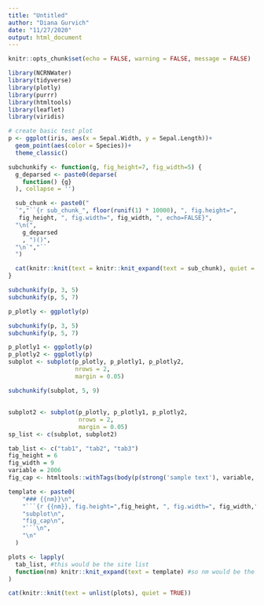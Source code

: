 ```yaml
---
title: "Untitled"
author: "Diana Gurvich"
date: "11/27/2020"
output: html_document
---
```


```r
knitr::opts_chunk$set(echo = FALSE, warning = FALSE, message = FALSE)
```

```r
library(NCRNWater)
library(tidyverse)
library(plotly)
library(purrr)
library(htmltools)
library(leaflet)
library(viridis)
```

``` r
# create basic test plot 
p <- ggplot(iris, aes(x = Sepal.Width, y = Sepal.Length))+
  geom_point(aes(color = Species))+
  theme_classic()

```

``` r

subchunkify <- function(g, fig_height=7, fig_width=5) {
  g_deparsed <- paste0(deparse(
    function() {g}
  ), collapse = '')

  sub_chunk <- paste0("
  `","``{r sub_chunk_", floor(runif(1) * 10000), ", fig.height=",
   fig_height, ", fig.width=", fig_width, ", echo=FALSE}",
  "\n(", 
    g_deparsed
    , ")()",
  "\n`","``
  ")

  cat(knitr::knit(text = knitr::knit_expand(text = sub_chunk), quiet = TRUE))
}

```

```r
subchunkify(p, 3, 5)
subchunkify(p, 5, 7)


```

```r
p_plotly <- ggplotly(p)

subchunkify(p, 3, 5)
subchunkify(p, 5, 7)

p_plotly1 <- ggplotly(p)
p_plotly2 <- ggplotly(p)
subplot <- subplot(p_plotly, p_plotly1, p_plotly2,
                   nrows = 2,
                   margin = 0.05)

subchunkify(subplot, 5, 9)

```

## {.tabset}

```r
subplot2 <- subplot(p_plotly, p_plotly1, p_plotly2,
                    nrows = 2,
                    margin = 0.05)
sp_list <- c(subplot, subplot2)

tab_list <- c("tab1", "tab2", "tab3")
fig_height = 6
fig_width = 9
variable = 2006
fig_cap <- htmltools::withTags(body(p(strong('sample text'), variable, 'more text')))

template <- paste0(
    "### {{nm}}\n",
    "```{r {{nm}}, fig.height=",fig_height, ", fig.width=", fig_width,", echo = FALSE}\n",
    "subplot\n",
    "fig_cap\n",
    "```\n",
    "\n"
  )

plots <- lapply(
  tab_list, #this would be the site list 
  function(nm) knitr::knit_expand(text = template) #so nm would be the site name
)

cat(knitr::knit(text = unlist(plots), quiet = TRUE))

```

```r












```










